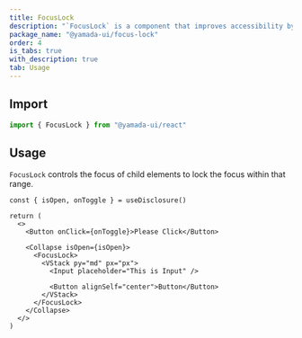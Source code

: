 ```yaml
---
title: FocusLock
description: "`FocusLock` is a component that improves accessibility by restricting focus within elements such as modals and dialogs, and locking the focus within that range."
package_name: "@yamada-ui/focus-lock"
order: 4
is_tabs: true
with_description: true
tab: Usage
---
```


## Import

```ts
import { FocusLock } from "@yamada-ui/react"
```

## Usage

`FocusLock` controls the focus of child elements to lock the focus within that range.

```tsx functional=true
const { isOpen, onToggle } = useDisclosure()

return (
  <>
    <Button onClick={onToggle}>Please Click</Button>

    <Collapse isOpen={isOpen}>
      <FocusLock>
        <VStack py="md" px="px">
          <Input placeholder="This is Input" />

          <Button alignSelf="center">Button</Button>
        </VStack>
      </FocusLock>
    </Collapse>
  </>
)
```
